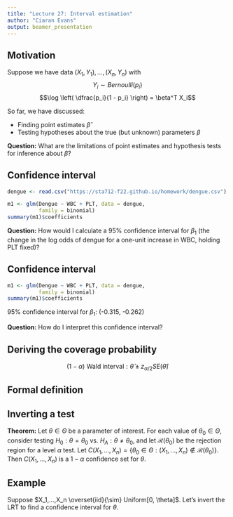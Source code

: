 ```yaml
---
title: "Lecture 27: Interval estimation"
author: "Ciaran Evans"
output: beamer_presentation
---
```


## Motivation

Suppose we have data $(X_1, Y_1),...,(X_n, Y_n)$ with
$$Y_i \sim Bernoulli(p_i)$$
$$\log \left( \dfrac{p_i}{1 - p_i} \right) = \beta^T X_i$$

So far, we have discussed:

* Finding point estimates $\widehat{\beta}$
* Testing hypotheses about the true (but unknown) parameters $\beta$

**Question:** What are the limitations of point estimates and hypothesis tests for inference about $\beta$?

## Confidence interval

```r
dengue <- read.csv("https://sta712-f22.github.io/homework/dengue.csv")
```

```r
m1 <- glm(Dengue ~ WBC + PLT, data = dengue, 
          family = binomial)
summary(m1)$coefficients
```

**Question:** How would I calculate a 95% confidence interval for $\beta_1$ (the change in the log odds of dengue for a one-unit increase in WBC, holding PLT fixed)?

\vspace{4cm}

## Confidence interval

```r
m1 <- glm(Dengue ~ WBC + PLT, data = dengue, 
          family = binomial)
summary(m1)$coefficients
```

95% confidence interval for $\beta_1$: (-0.315, -0.262)

**Question:** How do I interpret this confidence interval?

\vspace{4cm}


## Deriving the coverage probability

$$(1 - \alpha) \text{ Wald interval}: \widehat{\theta} \pm z_{\alpha/2} SE(\widehat{\theta})$$

\vspace{6cm}

## Formal definition

## Inverting a test

**Theorem:** Let $\theta \in \Theta$ be a parameter of interest. For each value of $\theta_0 \in \Theta$, consider testing $H_0: \theta = \theta_0$ vs. $H_A: \theta \neq \theta_0$, and let $\mathcal{R}(\theta_0)$ be the rejection region for a level $\alpha$ test. Let $C(X_1,...,X_n) = \{\theta_0 \in \Theta: (X_1,...,X_n) \not \in \mathcal{R}(\theta_0) \}$. Then $C(X_1,...,X_n)$ is a $1 - \alpha$ confidence set for $\theta$.

\vspace{4cm}

## Example

Suppose $X_1,...,X_n \overset{iid}{\sim} Uniform[0, \theta]$. Let's invert the LRT to find a confidence interval for $\theta$.

\vspace{6cm}





